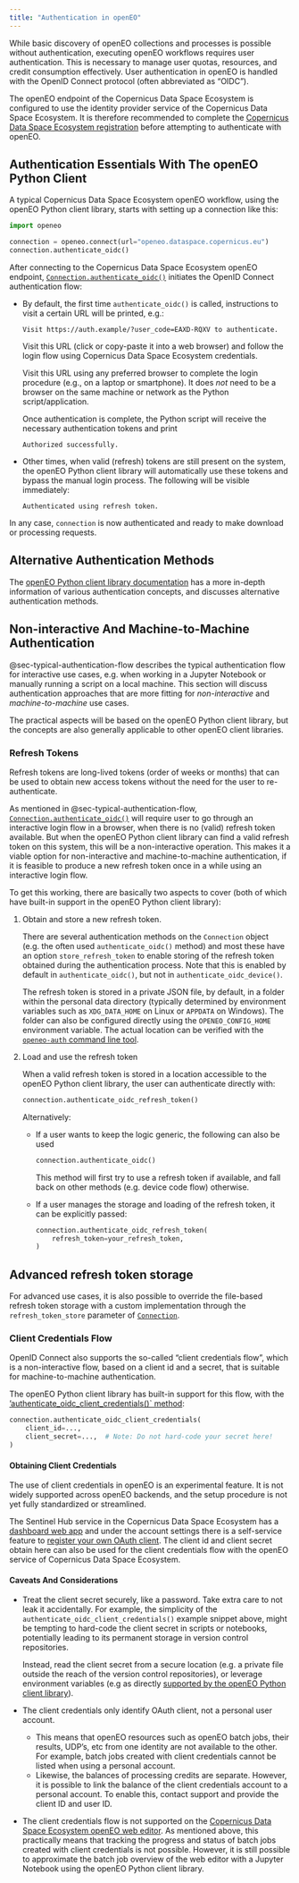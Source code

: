 ```yaml
---
title: "Authentication in openEO"
---
```


While basic discovery of openEO collections and processes is possible without authentication, executing openEO workflows requires user authentication. This is necessary to manage user quotas, resources, and credit consumption effectively. User authentication in openEO is handled with the OpenID Connect protocol (often abbreviated as "OIDC").

The openEO endpoint of the Copernicus Data Space Ecosystem is configured to use the identity provider service of the Copernicus Data Space Ecosystem. It is therefore recommended to complete the [Copernicus Data Space Ecosystem registration](../../Registration.qmd) before attempting to authenticate with openEO.




## Authentication Essentials With The openEO Python Client {#sec-typical-authentication-flow}

A typical Copernicus Data Space Ecosystem openEO workflow,
using the openEO Python client library,
starts with setting up a connection like this:

```python
import openeo

connection = openeo.connect(url="openeo.dataspace.copernicus.eu")
connection.authenticate_oidc()
```

After connecting to the Copernicus Data Space Ecosystem openEO endpoint,
[`Connection.authenticate_oidc()`](https://open-eo.github.io/openeo-python-client/api.html#openeo.rest.connection.Connection.authenticate_oidc){target="_blank"} initiates the OpenID Connect authentication flow:

-   By default, the first time `authenticate_oidc()` is called,
    instructions to visit a certain URL will be printed, e.g.:

    ```
    Visit https://auth.example/?user_code=EAXD-RQXV to authenticate.
    ```

    Visit this URL (click or copy-paste it into a web browser) and follow the login flow using Copernicus Data Space Ecosystem credentials.

    ::: {.callout-tip collapse="false"}

    Visit this URL using any preferred browser to complete the login procedure (e.g., on a laptop or smartphone). It does *not* need to be a browser on the same machine or network as the Python script/application.

    :::

    Once authentication is complete, the Python script will receive the necessary authentication tokens and print

    ```
    Authorized successfully.
    ```

-   Other times, when valid (refresh) tokens are still present on the system, the openEO Python client library will automatically use these tokens and bypass the manual login process. The following will be visible immediately:

    ```
    Authenticated using refresh token.
    ```

In any case, `connection` is now authenticated and ready to make download or processing requests.


## Alternative Authentication Methods

The [openEO Python client library documentation](https://open-eo.github.io/openeo-python-client/auth.html){target="_blank"}
has a more in-depth information of various authentication concepts,
and discusses alternative authentication methods.


## Non-interactive And Machine-to-Machine Authentication

@sec-typical-authentication-flow describes the typical authentication flow for interactive use cases,
e.g. when working in a Jupyter Notebook or manually running a script on a local machine.
This section will discuss authentication approaches
that are more fitting for *non-interactive* and *machine-to-machine* use cases.

::: {.callout-note}
The practical aspects will be based on the openEO Python client library,
but the concepts are also generally applicable to other openEO client libraries.
:::


### Refresh Tokens

Refresh tokens are long-lived tokens (order of weeks or months)
that can be used to obtain new access tokens
without the need for the user to re-authenticate.

As mentioned in @sec-typical-authentication-flow,
[`Connection.authenticate_oidc()`](https://open-eo.github.io/openeo-python-client/api.html#openeo.rest.connection.Connection.authenticate_oidc){target="_blank"}
will require user to go through an interactive login flow in a browser,
when there is no (valid) refresh token available.
But when the openEO Python client library can find a valid refresh token on this system,
this will be a non-interactive operation.
This makes it a viable option for non-interactive and machine-to-machine authentication,
if it is feasible to produce a new refresh token once in a while using an interactive login flow.

To get this working, there are basically two aspects to cover
(both of which have built-in support in the openEO Python client library):

1.  Obtain and store a new refresh token.

    There are several authentication methods on the `Connection` object
    (e.g. the often used `authenticate_oidc()` method)
    and most these have an option `store_refresh_token`
    to enable storing of the refresh token obtained during the authentication process.
    Note that this is enabled by default in `authenticate_oidc()`,
    but not in `authenticate_oidc_device()`.

    The refresh token is stored in a private JSON file, by default, in a folder within the personal data directory (typically determined by environment variables such as `XDG_DATA_HOME` on Linux or `APPDATA` on Windows). The folder can also be configured directly using the `OPENEO_CONFIG_HOME` environment variable.
    The actual location can be verified
    with the [`openeo-auth` command line tool](https://open-eo.github.io/openeo-python-client/auth.html#auth-config-files-and-openeo-auth-helper-tool){target="_blank"}.


2.  Load and use the refresh token

    When a valid refresh token is stored in a location accessible to the openEO Python client library, the user can authenticate directly with:

    ```python
    connection.authenticate_oidc_refresh_token()
    ```

    Alternatively:

    -   If a user wants to keep the logic generic, the following can also be used

        ```python
        connection.authenticate_oidc()
        ```

        This method will first try to use a refresh token if available,
        and fall back on other methods (e.g. device code flow) otherwise.

    -   If a user manages the storage and loading of the refresh token, it can be explicitly passed:

        ```python
        connection.authenticate_oidc_refresh_token(
            refresh_token=your_refresh_token,
        )
        ```

::: {.callout-tip}
## Advanced refresh token storage

For advanced use cases, it is also possible to override the file-based
refresh token storage with a custom implementation through the
`refresh_token_store` parameter of
[`Connection`](https://open-eo.github.io/openeo-python-client/api.html#openeo.rest.connection.Connection){target="_blank"}.

:::



### Client Credentials Flow


OpenID Connect also supports the so-called "client credentials flow",
which is a non-interactive flow, based on a client id and a secret,
that is suitable for machine-to-machine authentication.

The openEO Python client library has built-in support for this flow,
with the ['authenticate_oidc_client_credentials()` method](https://open-eo.github.io/openeo-python-client/auth.html#oidc-authentication-client-credentials-flow){target="_blank"}:

```python
connection.authenticate_oidc_client_credentials(
    client_id=...,
    client_secret=...,  # Note: Do not hard-code your secret here!
)
```

#### Obtaining Client Credentials

::: {.callout-warning}
The use of client credentials in openEO is an experimental feature. It is not widely supported across openEO backends, and the setup procedure is not yet fully standardized or streamlined.
:::

The Sentinel Hub service in the Copernicus Data Space Ecosystem
has a [dashboard web app](https://shapps.dataspace.copernicus.eu/dashboard)
and under the account settings there is a self-service feature to
[register your own OAuth client](../SentinelHub/Overview/Authentication.qmd#registering-oauth-client){target="_blank"}.
The client id and client secret obtain here can also be used
for the client credentials flow with the openEO service of Copernicus Data Space Ecosystem.

#### Caveats And Considerations

-   Treat the client secret securely, like a password.
    Take extra care to not leak it accidentally.
    For example, the simplicity of the `authenticate_oidc_client_credentials()` example snippet above, might be tempting to hard-code the client secret in scripts or notebooks, potentially leading to its permanent storage in version control repositories.

    Instead, read the client secret from a secure location
    (e.g. a private file outside the reach of the version control repositories),
    or leverage environment variables (e.g as directly [supported by the openEO Python client library](https://open-eo.github.io/openeo-python-client/auth.html#oidc-client-credentials-using-environment-variables){target="_blank"}).
-   The client credentials only identify OAuth client, not a personal user account.

    -   This means that openEO resources such as openEO batch jobs, their results, UDP's, etc
        from one identity are not available to the other.
        For example, batch jobs created with client credentials cannot be listed when using a personal account.
    -   Likewise, the balances of processing credits are separate.
        However, it is possible to link the balance of the client credentials account to a personal account. To enable this, contact support and provide the client ID and user ID.

-   The client credentials flow is not supported on the
    [Copernicus Data Space Ecosystem openEO web editor](https://openeo.dataspace.copernicus.eu/).
    As mentioned above, this practically means that tracking the progress and status of batch jobs created with client credentials is not possible.
    However, it is still possible to approximate the batch job overview of the web editor with a Jupyter Notebook using the openEO Python client library.


